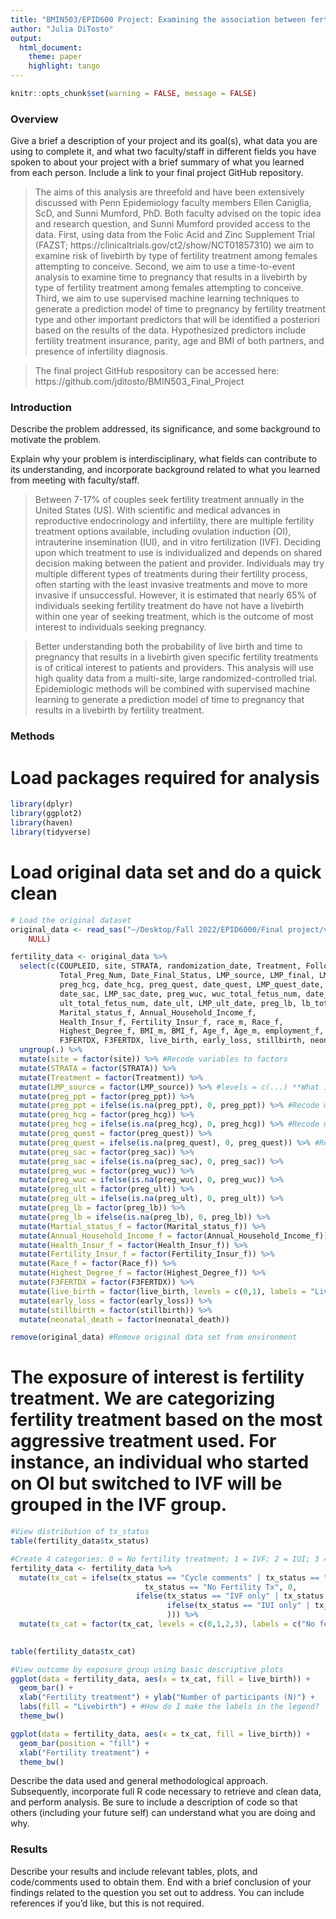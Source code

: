 ```yaml
---
title: "BMIN503/EPID600 Project: Examining the association between fertility treatment and live birth"
author: "Julia DiTosto"
output: 
  html_document:
    theme: paper 
    highlight: tango
---
```


```r
knitr::opts_chunk$set(warning = FALSE, message = FALSE)
``` 

### Overview
Give a brief a description of your project and its goal(s), what data you are using to complete it, and what two faculty/staff in different fields you have spoken to about your project with a brief summary of what you learned from each person. Include a link to your final project GitHub repository.

> The aims of this analysis are threefold and have been extensively discussed with Penn Epidemiology faculty members Ellen Caniglia, ScD, and Sunni Mumford, PhD. Both faculty advised on the topic idea and research question, and Sunni Mumford provided access to the data. First, using data from the Folic Acid and Zinc Supplement Trial (FAZST; https://clinicaltrials.gov/ct2/show/NCT01857310) we aim to examine risk of livebirth by type of fertility treatment among females attempting to conceive. Second, we aim to use a time-to-event analysis to examine time to pregnancy that results in a livebirth by type of fertility treatment among females attempting to conceive. Third, we aim to use supervised machine learning techniques to generate a prediction model of time to pregnancy by fertility treatment type and other important predictors that will be identified a posteriori based on the results of the data. Hypothesized predictors include fertility treatment insurance, parity, age and BMI of both partners, and presence of infertility diagnosis. 

> The final project GitHub respository can be accessed here: https://github.com/jditosto/BMIN503_Final_Project

### Introduction 
Describe the problem addressed, its significance, and some background to motivate the problem.

Explain why your problem is interdisciplinary, what fields can contribute to its understanding, and incorporate background related to what you learned from meeting with faculty/staff.

> Between 7-17% of couples seek fertility treatment annually in the United States (US). With scientific and medical advances in reproductive endocrinology and infertility, there are multiple fertility treatment options available, including ovulation induction (OI), intrauterine insemination (IUI), and in vitro fertilization (IVF). Deciding upon which treatment to use is individualized and depends on shared decision making between the patient and provider. Individuals may try multiple different types of treatments during their fertility process, often starting with the least invasive treatments and move to more invasive if unsuccessful. However, it is estimated that nearly 65% of individuals seeking fertility treatment do have not have a livebirth within one year of seeking treatment, which is the outcome of most interest to individuals seeking pregnancy. 

> Better understanding both the probability of live birth and time to pregnancy that results in a livebirth given specific fertility treatments is of critical interest to patients and providers. This analysis will use high quality data from a multi-site, large randomized-controlled trial. Epidemiologic methods will be combined with supervised machine learning to generate a prediction model of time to pregnancy that results in a livebirth by fertility treatment. 

### Methods

# Load packages required for analysis
```r
library(dplyr)
library(ggplot2)
library(haven)
library(tidyverse)
```

# Load original data set and do a quick clean
```r
# Load the original dataset
original_data <- read_sas("~/Desktop/Fall 2022/EPID6000/Final project/vitd_metab_rev.sas7bdat", 
    NULL)

fertility_data <- original_data %>%
  select(c(COUPLEID, site, STRATA, randomization_date, Treatment, Followup_Days, Status, tx_status,
           Total_Preg_Num, Date_Final_Status, LMP_source, LMP_final, LMP_ppt_date, preg_ppt, date_ppt,
           preg_hcg, date_hcg, preg_quest, date_quest, LMP_quest_date, preg_sac, sac_total_fetus_num,
           date_sac, LMP_sac_date, preg_wuc, wuc_total_fetus_num, date_wuc, LMP_wuc_date, preg_ult, 
           ult_total_fetus_num, date_ult, LMP_ult_date, preg_lb, lb_total_fetus_num, date_lb, GA_delivery,
           Marital_status_f, Annual_Household_Income_f,
           Health_Insur_f, Fertility_Insur_f, race_m, Race_f,
           Highest_Degree_f, BMI_m, BMI_f, Age_f, Age_m, employment_f, employment_m,
           F3FERTDX, F3FERTDX, live_birth, early_loss, stillbirth, neonatal_death)) %>%
  ungroup(.) %>%
  mutate(site = factor(site)) %>% #Recode variables to factors
  mutate(STRATA = factor(STRATA)) %>%
  mutate(Treatment = factor(Treatment)) %>%
  mutate(LMP_source = factor(LMP_source)) %>% #levels = c(...) **What is this variable? Coded as 1-15 with 0.5 numbers) 
  mutate(preg_ppt = factor(preg_ppt)) %>%
  mutate(preg_ppt = ifelse(is.na(preg_ppt), 0, preg_ppt)) %>% #Recode missing as 0
  mutate(preg_hcg = factor(preg_hcg)) %>%
  mutate(preg_hcg = ifelse(is.na(preg_hcg), 0, preg_hcg)) %>% #Recode missing as 0
  mutate(preg_quest = factor(preg_quest)) %>%
  mutate(preg_quest = ifelse(is.na(preg_quest), 0, preg_quest)) %>% #Recode missing as 0
  mutate(preg_sac = factor(preg_sac)) %>%
  mutate(preg_sac = ifelse(is.na(preg_sac), 0, preg_sac)) %>% 
  mutate(preg_wuc = factor(preg_wuc)) %>%
  mutate(preg_wuc = ifelse(is.na(preg_wuc), 0, preg_wuc)) %>% 
  mutate(preg_ult = factor(preg_ult)) %>%
  mutate(preg_ult = ifelse(is.na(preg_ult), 0, preg_ult)) %>% 
  mutate(preg_lb = factor(preg_lb)) %>%
  mutate(preg_lb = ifelse(is.na(preg_lb), 0, preg_lb)) %>%   
  mutate(Martial_status_f = factor(Marital_status_f)) %>%
  mutate(Annual_Household_Income_f = factor(Annual_Household_Income_f)) %>%
  mutate(Health_Insur_f = factor(Health_Insur_f)) %>% 
  mutate(Fertility_Insur_f = factor(Fertility_Insur_f)) %>%
  mutate(Race_f = factor(Race_f)) %>%
  mutate(Highest_Degree_f = factor(Highest_Degree_f)) %>%
  mutate(F3FERTDX = factor(F3FERTDX)) %>%
  mutate(live_birth = factor(live_birth, levels = c(0,1), labels = "Livebirth - Yes", "Livebirth - No")) %>%
  mutate(early_loss = factor(early_loss)) %>%
  mutate(stillbirth = factor(stillbirth)) %>%  
  mutate(neonatal_death = factor(neonatal_death))  

remove(original_data) #Remove original data set from environment
```

# The exposure of interest is fertility treatment. We are categorizing fertility treatment based on the most aggressive treatment used. For instance, an individual who started on OI but switched to IVF will be grouped in the IVF group. 
```r
#View distribution of tx_status
table(fertility_data$tx_status)

#Create 4 categories: 0 = No fertility treatment; 1 = IVF; 2 = IUI; 3 = OI
fertility_data <- fertility_data %>%
  mutate(tx_cat = ifelse(tx_status == "Cycle comments" | tx_status == "Natural Cycle" | 
                              tx_status == "No Fertility Tx", 0,
                            ifelse(tx_status == "IVF only" | tx_status == "IVF+IUI" | tx_status == "IVF+IUI+OI" | tx_status == "IVF+OI" | tx_status == "Monthly Questionnaire - IVF", 1,
                                   ifelse(tx_status == "IUI only" | tx_status == "IUI+OI" | tx_status == "Monthly Questionnaire - Non-IVF", 2,3)
                                   ))) %>%
  mutate(tx_cat = factor(tx_cat, levels = c(0,1,2,3), labels = c("No fertility treatment", 
                                                                       "IVF", "IUI", "OI"))) 

table(fertility_data$tx_cat)
```

```r
#View outcome by exposure group using basic descriptive plots
ggplot(data = fertility_data, aes(x = tx_cat, fill = live_birth)) +
  geom_bar() + 
  xlab("Fertility treatment") + ylab("Number of participants (N)") +
  labs(fill = "Livebirth") + #How do I make the labels in the legend?
  theme_bw()

ggplot(data = fertility_data, aes(x = tx_cat, fill = live_birth)) +
  geom_bar(position = "fill") + 
  xlab("Fertility treatment") +
  theme_bw()
```



Describe the data used and general methodological approach. Subsequently, incorporate full R code necessary to retrieve and clean data, and perform analysis. Be sure to include a description of code so that others (including your future self) can understand what you are doing and why. 


### Results
Describe your results and include relevant tables, plots, and code/comments used to obtain them. End with a brief conclusion of your findings related to the question you set out to address. You can include references if you'd like, but this is not required.
